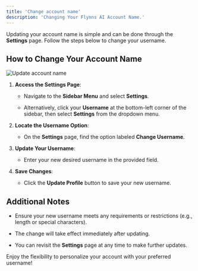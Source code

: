 ```yaml
---
title: 'Change account name'
description: 'Changing Your Flynns AI Account Name.'
---
```


Updating your account name is simple and can be done through the **Settings** page. Follow the steps below to change your username.

## How to Change Your Account Name

![Update account name](/images/username.jpg)

1. **Access the Settings Page**:

   * Navigate to the **Sidebar Menu** and select **Settings**.

   * Alternatively, click your **Username** at the bottom-left corner of the sidebar, then select **Settings** from the dropdown menu.

2. **Locate the Username Option**:

   * On the **Settings** page, find the option labeled **Change Username**.

3. **Update Your Username**:

   * Enter your new desired username in the provided field.

4. **Save Changes**:

   * Click the **Update Profile** button to save your new username.

## Additional Notes

* Ensure your new username meets any requirements or restrictions (e.g., length or special characters).

* The change will take effect immediately after updating.

* You can revisit the **Settings** page at any time to make further updates.

Enjoy the flexibility to personalize your account with your preferred username!